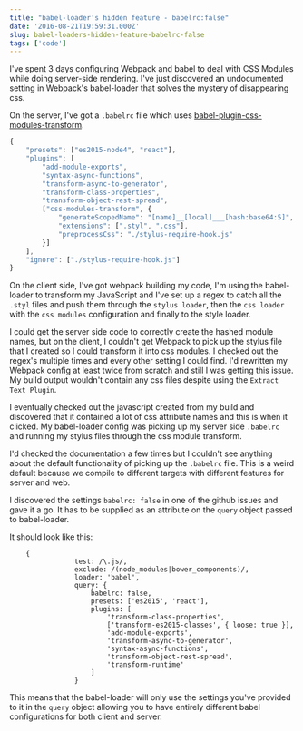 ```yaml
---
title: "babel-loader's hidden feature - babelrc:false"
date: '2016-08-21T19:59:31.000Z'
slug: babel-loaders-hidden-feature-babelrc-false
tags: ['code']
---
```


I've spent 3 days configuring Webpack and babel to deal with CSS Modules while doing server-side rendering. I've just discovered an undocumented setting in Webpack's babel-loader that solves the mystery of disappearing css.



On the server, I've got a `.babelrc` file which uses [babel-plugin-css-modules-transform](https://github.com/michalkvasnicak/babel-plugin-css-modules-transform).

```javascript
{
    "presets": ["es2015-node4", "react"],
    "plugins": [
        "add-module-exports",
        "syntax-async-functions",
        "transform-async-to-generator",
        "transform-class-properties",
        "transform-object-rest-spread",
        ["css-modules-transform", {
            "generateScopedName": "[name]__[local]___[hash:base64:5]",
            "extensions": [".styl", ".css"],
            "preprocessCss": "./stylus-require-hook.js"
        }]
    ],
    "ignore": ["./stylus-require-hook.js"]
}
```

On the client side, I've got webpack building my code, I'm using the babel-loader to transform my JavaScript and I've set up a regex to catch all the `.styl` files and push them through the `stylus loader`, then the `css loader` with the `css modules` configuration and finally to the style loader.

I could get the server side code to correctly create the hashed module names, but on the client, I couldn't get Webpack to pick up the stylus file that I created so I could transform it into css modules. I checked out the regex's multiple times and every other setting I could find. I'd rewritten my Webpack config at least twice from scratch and still I was getting this issue. My build output wouldn't contain any css files despite using the `Extract Text Plugin`.

I eventually checked out the javascript created from my build and discovered that it contained a lot of css attribute names and this is when it clicked. My babel-loader config was picking up my server side `.babelrc` and running my stylus files through the css module transform.

I'd checked the documentation a few times but I couldn't see anything about the default functionality of picking up the `.babelrc` file. This is a weird default because we compile to different targets with different features for server and web.

I discovered the settings `babelrc: false` in one of the github issues and gave it a go. It has to be supplied as an attribute on the `query` object passed to babel-loader.

It should look like this:

```
    {
                test: /\.js/,
                exclude: /(node_modules|bower_components)/,
                loader: 'babel',
                query: {
                    babelrc: false,
                    presets: ['es2015', 'react'],
                    plugins: [
                        'transform-class-properties',
                        ['transform-es2015-classes', { loose: true }],
                        'add-module-exports',
                        'transform-async-to-generator',
                        'syntax-async-functions',
                        'transform-object-rest-spread',
                        'transform-runtime'
                    ]
                }
```

This means that the babel-loader will only use the settings you've provided to it in the `query` object allowing you to have entirely different babel configurations for both client and server.
